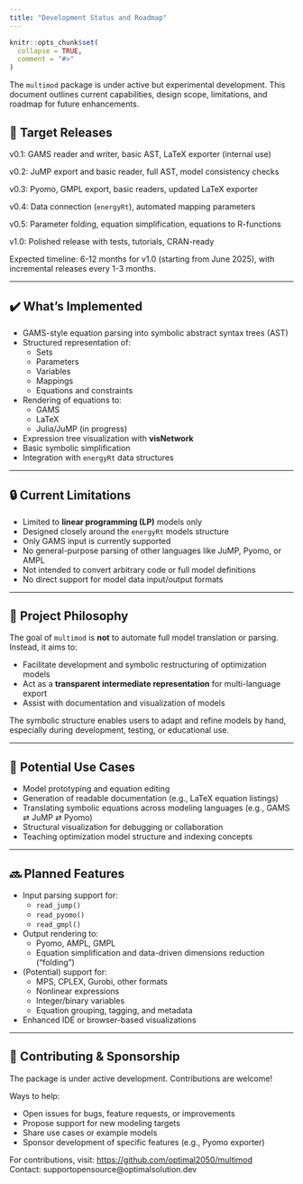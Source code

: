 ```yaml
---
title: "Development Status and Roadmap"
---
```


```r
knitr::opts_chunk$set(
  collapse = TRUE,
  comment = "#>"
)
```


<!-- # Development Status and Roadmap -->

The `multimod` package is under active but experimental development. This document outlines current capabilities, design scope, limitations, and roadmap for future enhancements.

## 🚀 Target Releases

v0.1: GAMS reader and writer, basic AST, LaTeX exporter (internal use)

v0.2: JuMP export and basic reader, full AST, model consistency checks

v0.3: Pyomo, GMPL export, basic readers, updated LaTeX exporter

v0.4: Data connection (`energyRt`), automated mapping parameters

v0.5: Parameter folding, equation simplification, equations to R-functions

v1.0: Polished release with tests, tutorials, CRAN-ready

Expected timeline: 6-12 months for v1.0 (starting from June 2025), with incremental releases every 1-3 months.

---

## ✔️ What’s Implemented

- GAMS-style equation parsing into symbolic abstract syntax trees (AST)
- Structured representation of:
  - Sets
  - Parameters
  - Variables
  - Mappings
  - Equations and constraints
- Rendering of equations to:
  - GAMS
  - LaTeX
  - Julia/JuMP (in progress)
- Expression tree visualization with **visNetwork**
- Basic symbolic simplification
- Integration with `energyRt` data structures

---

## 🔒 Current Limitations

- Limited to **linear programming (LP)** models only
- Designed closely around the `energyRt` models structure
- Only GAMS input is currently supported
- No general-purpose parsing of other languages like JuMP, Pyomo, or AMPL
- Not intended to convert arbitrary code or full model definitions
- No direct support for model data input/output formats

---

## 🎯 Project Philosophy

The goal of `multimod` is **not** to automate full model translation or parsing. Instead, it aims to:

- Facilitate development and symbolic restructuring of optimization models
- Act as a **transparent intermediate representation** for multi-language export
- Assist with documentation and visualization of models

The symbolic structure enables users to adapt and refine models by hand, especially during development, testing, or educational use.

---

## 🧭 Potential Use Cases

- Model prototyping and equation editing
- Generation of readable documentation (e.g., LaTeX equation listings)
- Translating symbolic equations across modeling languages (e.g., GAMS ⇄ JuMP ⇄ Pyomo)
- Structural visualization for debugging or collaboration
- Teaching optimization model structure and indexing concepts

---

## 🔜 Planned Features

- Input parsing support for:
  - `read_jump()`
  - `read_pyomo()`
  - `read_gmpl()`
- Output rendering to:
  - Pyomo, AMPL, GMPL
  - Equation simplification and data-driven dimensions reduction ("folding")
- (Potential) support for:
  - MPS, CPLEX, Gurobi, other formats
  - Nonlinear expressions
  - Integer/binary variables
  - Equation grouping, tagging, and metadata
- Enhanced IDE or browser-based visualizations

---

## 🤝 Contributing & Sponsorship

The package is under active development. Contributions are welcome!

Ways to help:

- Open issues for bugs, feature requests, or improvements
- Propose support for new modeling targets
- Share use cases or example models
- Sponsor development of specific features (e.g., Pyomo exporter)

For contributions, visit: [https://github.com/optimal2050/multimod](https://github.com/optimal2050/multimod)  
Contact: supportopensource@optimalsolution.dev 


